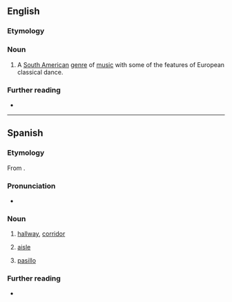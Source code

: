 ==English==

===Etymology===
{{bor|en|es|pasillo|lit=corridor}}

===Noun===
{{en-noun|-}}

# {{lb|en|music genre}} A [[South American]] [[genre]] of [[music]] with some of the features of European classical dance.

===Further reading===
* {{pedia}}

----

==Spanish==

===Etymology===
From {{suffix|es|paso|illo}}.

===Pronunciation===
* {{es-IPA}}

===Noun===
{{es-noun|m}}

# [[hallway]], [[corridor]]
#: {{syn|es|corredor}}
# [[aisle]]
# {{lb|es|music genre|Latin America}} [[#English|pasillo]]

===Further reading===
* {{R:DRAE}}